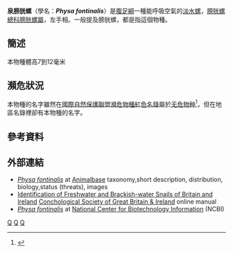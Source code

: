 {{Speciesbox
| taxon = Physa fontinalis
| image = Physa fontinalis.jpg
| image_caption = 五個泉膀胱螺的貝殼
| unranked_ordo = 
[[異鰓總目|異鰓類]]支序 Heterobranchia<br />
[[直神經類|直神經類]]支序 Euthyneura<br />
[[泛有肺類|泛有肺類]]支序 Panpulmonata<br />
[[喜溼螺類|喜溼螺類]]支序 Hygrophila<ref name=hkwildlife>{{cite web|url=http://www.hkwildlife.net/Forum/viewthread.php?action=printable&tid=85922|title=《香港淡水貝類 - 腹足綱》|date=2015-02-15|accessdate=2015-04-30|language=zh-hant|work=[http://www.hkwildlife.net/ 香港自然生態論壇]|archive-date=2015-07-04|archive-url=https://web.archive.org/web/20150704020501/http://www.hkwildlife.net/Forum/viewthread.php?action=printable&tid=85922|dead-url=no}}</ref>
| binomial_authority = ([[卡尔·林奈|Linnaeus]], 1758)<ref>Linnaeus C. (1758). ''[[自然系統|Systema Naturae]] per regna tria naturae, secundum classes, ordines, genera, species, cum characteribus, differentiis, synonymis, locis''. 10th edition. - Vermes. Testacea: 700-781. Holmiae. (Salvius).</ref>
| synonyms = ''Bulla fontinalis'' [[Linnaeus|Linnaeus]], 1758 ([[basionym|basionym]])
 }}
'''泉膀胱螺'''（學名：'''''Physa fontinalis'''''）是[[腹足綱|腹足綱]]一種能呼吸空氣的[[淡水螺|淡水螺]]，[[膀胱螺總科|膀胱螺總科]][[膀胱螺屬|膀胱螺屬]]，左手相。一般提及膀胱螺，都是指這個物種。

==簡述==
本物種體高7到12毫米

==瀕危狀況==
本物種的名字雖然在[[國際自然保護聯盟瀕危物種紅色名錄|國際自然保護聯盟瀕危物種紅色名錄]]屬於[[无危物种|无危物种]]<ref>{{cite web|url=http://www.iucnredlist.org/details/156120/0|title=IUCN Red list|language=en|access-date=2015-04-26|archive-date=2018-08-10|archive-url=https://web.archive.org/web/20180810163413/http://www.iucnredlist.org/details/156120/0|dead-url=no}}</ref>，但在地區名錄裡卻有本物種的名字。

==參考資料==
{{reflist}}

==外部連結==
*[http://www.animalbase.uni-goettingen.de/zooweb/servlet/AnimalBase/home/species?id=1873 ''Physa fontinalis''] {{Wayback|url=http://www.animalbase.uni-goettingen.de/zooweb/servlet/AnimalBase/home/species?id=1873 |date=20201123184013 }} at [[Animalbase|Animalbase]] taxonomy,short description, distribution, biology,status (threats), images 
*[http://www.conchsoc.org/aids_to_id/fwidbase.php Identification of Freshwater and Brackish-water Snails of Britain and Ireland] {{Wayback|url=http://www.conchsoc.org/aids_to_id/fwidbase.php |date=20200811113415 }} [[Conchological_Society_of_Great_Britain_&_Ireland|Conchological Society of Great Britain & Ireland]] online manual 
* [http://www.ncbi.nlm.nih.gov/Taxonomy/Browser/wwwtax.cgi?id=146087&lvl=0 ''Physa fontinalis''] at [[美国国家生物技术信息中心|National Center for Biotechnology Information]] (NCBI)
{{Mollusc-stub}}
{{Taxonbar}}
[[Category:1758年描述的动物|Q]]
[[Category:膀胱螺属|Q]]
[[Category:卡尔·林奈命名的生物分类|Q]]